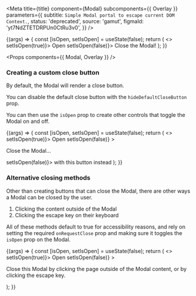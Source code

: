 
<Meta
  title={title}
  component={Modal}
  subcomponents={{ Overlay }}
  parameters={{
    subtitle: `Simple Modal portal to escape current DOM Context.`,
    status: 'deprecated',
    source: 'gamut',
    figmaId: 'yt7NdZTETDRPUn0CtRu3v0',
  }}
/>

<Canvas>
  <Story name="Modal">
    {(args) => {
      const [isOpen, setIsOpen] = useState(false);
      return (
        <>
          <ButtonDeprecated onClick={() => setIsOpen(true)}>
            Open
          </ButtonDeprecated>
          <Modal isOpen={isOpen} onRequestClose={() => setIsOpen(false)}>
            Close the Modal!
          </Modal>
        </>
      );
    }}
  </Story>
</Canvas>

<Props components={{ Modal, Overlay }} />

### Creating a custom close button

By default, the Modal will render a close button.

You can disable the default close button with the `hideDefaultCloseButton` prop.

You can then use the `isOpen` prop to create other controls that toggle the Modal on and off.

<Canvas>
  <Story name="Without Close Default">
    {(args) => {
      const [isOpen, setIsOpen] = useState(false);
      return (
        <>
          <ButtonDeprecated onClick={() => setIsOpen(true)}>
            Open
          </ButtonDeprecated>
          <Modal
            isOpen={isOpen}
            hideDefaultCloseButton
            onRequestClose={() => setIsOpen(false)}
          >
            <p>Close the Modal...</p>
            <ButtonDeprecated block onClick={() => setIsOpen(false)}>
              with this button instead
            </ButtonDeprecated>
          </Modal>
        </>
      );
    }}
  </Story>
</Canvas>

### Alternative closing methods

Other than creating buttons that can close the Modal, there are other ways a Modal can be closed by the user.

1. Clicking the content outside of the Modal
2. Clicking the escape key on their keyboard

All of these methods default to true for accessibility reasons, and rely on setting the required `onRequestClose` prop and making sure it toggles the `isOpen` prop on the Modal.

<Canvas>
  <Story name="Clicking Outside">
    {(args) => {
      const [isOpen, setIsOpen] = useState(false);
      return (
        <>
          <ButtonDeprecated onClick={() => setIsOpen(true)}>
            Open
          </ButtonDeprecated>
          <Modal
            isOpen={isOpen}
            hideDefaultCloseButton
            onRequestClose={() => setIsOpen(false)}
          >
            <p>
              Close this Modal by clicking the page outside of the Modal
              content, or by clicking the escape key.
            </p>
          </Modal>
        </>
      );
    }}
  </Story>
</Canvas>
